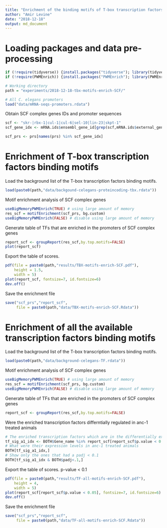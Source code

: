 ```yaml
---
title: "Enrichment of the binding motifs of T-box transcription factors or any transcription factors in the promoters of SCF complex genes"
author: "Amir Levine"
date: "2018-12-18"
output: md_document
---
```


# Loading packages and data pre-processing
```r
if (!require(tidyverse)) {install.packages("tidyverse"); library(tidyverse)}
if (!require(PWMEnrich)) {install.packages("PWMEnrich"); library(PWMEnrich)}

# Working directory
path = "experiments/2018-12-18-tbx-motifs-enrich-SCF/"

# All C. elegans promoters
load("data/mRNA-seqs-promoters.rdata")
```

Obtain SCF complex genes IDs and promoter sequences
```r
scf <- "skr-|rbx-1|cul-1|cul-6|sel-10|lin-23|skpt-1"
scf_gene_idx <- mRNA.ids$ensembl_gene_id[grep(scf,mRNA.ids$external_gene_name)]

scf_prs <- prs[names(prs) %in% scf_gene_idx]
```

# Enrichment of T-box transcription factors binding motifs
Load the background list of the T-box transcription factors binding motifs.
```r
load(paste0(path,"data/backgound-celegans-proteincoding-tbx.rdata"))
```

Motif enrichment analysis of SCF complex genes
```r
useBigMemoryPWMEnrich(TRUE) # using large amount of memory
res_scf = motifEnrichment(scf_prs, bg.custom)
useBigMemoryPWMEnrich(FALSE) # disable using large amount of memory
```

Generate table of TFs that are enriched in the promoters of SCF complex genes
```r
report_scf <- groupReport(res_scf,by.top.motifs=FALSE)
plot(report_scf)
```

Export the table of scores.
```r
pdf(file = paste0(path,"results/TBX-motifs-enrich-SCF.pdf"),
    height = 1.5,
    width = 5)
plot(report_scf, fontsize=7, id.fontsize=6)
dev.off()
```

Save the enrichment file
```r
save("scf_prs","report_scf",
     file = paste0(path,"data/TBX-motifs-enrich-SCF.Rdata"))
```

# Enrichment of all the available transcription factors binding motifs
Load the background list of the T-box transcription factors binding motifs.
```r
load(paste0(path,"data/background-celegans-TF.rdata"))
```

Motif enrichment analysis of SCF complex genes
```r
useBigMemoryPWMEnrich(TRUE) # using large amount of memory
res_scf = motifEnrichment(scf_prs, bg.custom)
useBigMemoryPWMEnrich(FALSE) # disable using large amount of memory
```

Generate table of TFs that are enriched in the promoters of SCF complex genes
```r
report_scf <- groupReport(res_scf,by.top.motifs=FALSE)
```

Were  the enriched transcription factors differntially regulated in anc-1 treated animals
```r
# The enriched transcription factors which are in the differentially expressed gene list of anc-1 regulated genes
tf_sig_a1_idx <- BOTH$Gene_name %in% report_scf[report_scf$p.value < 0.1]$id
# What were their expression levels in anc-1 treated animals
BOTH[tf_sig_a1_idx,]
# Show only the ones that had a padj < 0.1
BOTH[tf_sig_a1_idx & BOTH$padj<.1,]
```

Export the table of scores. p-value < 0.1
```r
pdf(file = paste0(path,"results/TF-all-motifs-enrich-SCF.pdf"),
    height = 4,
    width = 5)
plot(report_scf[report_scf$p.value < 0.05], fontsize=7, id.fontsize=6)
dev.off()
```

Save the enrichment file
```r
save("scf_prs","report_scf",
     file = paste0(path,"data/TF-all-motifs-enrich-SCF.Rdata"))
```